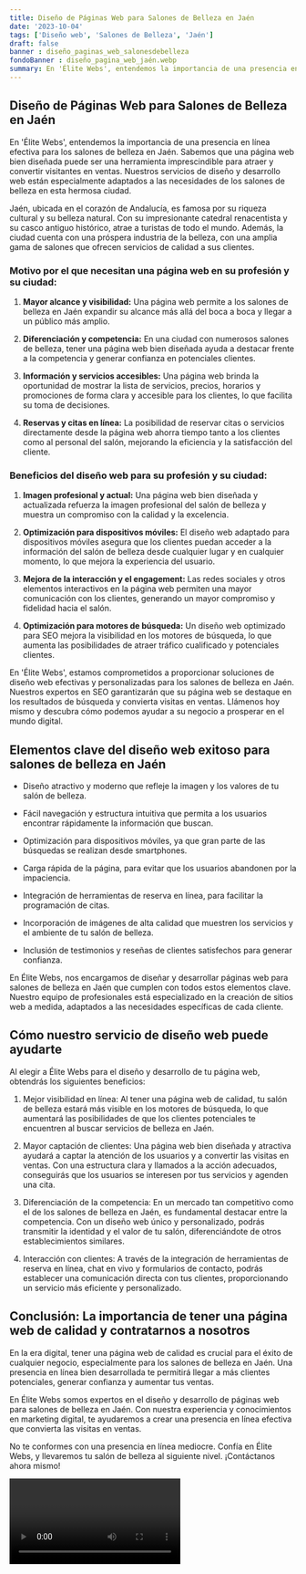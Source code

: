 ```yaml
---
title: Diseño de Páginas Web para Salones de Belleza en Jaén
date: '2023-10-04'
tags: ['Diseño web', 'Salones de Belleza', 'Jaén']
draft: false
banner : diseño_paginas_web_salonesdebelleza
fondoBanner : diseño_pagina_web_jaén.webp
summary: En 'Élite Webs', entendemos la importancia de una presencia en línea efectiva para los salones de belleza en Jaén. Sabemos que una página web bien diseñada puede ser una herramienta imprescindible para atraer y convertir visitantes en ventas. Nuestros servicios de diseño y desarrollo web están especialmente adaptados a las necesidades de los salones de belleza en esta hermosa ciudad.
---
```


## Diseño de Páginas Web para Salones de Belleza en Jaén

En 'Élite Webs', entendemos la importancia de una presencia en línea efectiva para los salones de belleza en Jaén. Sabemos que una página web bien diseñada puede ser una herramienta imprescindible para atraer y convertir visitantes en ventas. Nuestros servicios de diseño y desarrollo web están especialmente adaptados a las necesidades de los salones de belleza en esta hermosa ciudad.

Jaén, ubicada en el corazón de Andalucía, es famosa por su riqueza cultural y su belleza natural. Con su impresionante catedral renacentista y su casco antiguo histórico, atrae a turistas de todo el mundo. Además, la ciudad cuenta con una próspera industria de la belleza, con una amplia gama de salones que ofrecen servicios de calidad a sus clientes.

### Motivo por el que necesitan una página web en su profesión y su ciudad:

1. **Mayor alcance y visibilidad:** Una página web permite a los salones de belleza en Jaén expandir su alcance más allá del boca a boca y llegar a un público más amplio. 

2. **Diferenciación y competencia:** En una ciudad con numerosos salones de belleza, tener una página web bien diseñada ayuda a destacar frente a la competencia y generar confianza en potenciales clientes.

3. **Información y servicios accesibles:** Una página web brinda la oportunidad de mostrar la lista de servicios, precios, horarios y promociones de forma clara y accesible para los clientes, lo que facilita su toma de decisiones.

4. **Reservas y citas en línea:** La posibilidad de reservar citas o servicios directamente desde la página web ahorra tiempo tanto a los clientes como al personal del salón, mejorando la eficiencia y la satisfacción del cliente.

### Beneficios del diseño web para su profesión y su ciudad:

1. **Imagen profesional y actual:** Una página web bien diseñada y actualizada refuerza la imagen profesional del salón de belleza y muestra un compromiso con la calidad y la excelencia.

2. **Optimización para dispositivos móviles:** El diseño web adaptado para dispositivos móviles asegura que los clientes puedan acceder a la información del salón de belleza desde cualquier lugar y en cualquier momento, lo que mejora la experiencia del usuario.

3. **Mejora de la interacción y el engagement:** Las redes sociales y otros elementos interactivos en la página web permiten una mayor comunicación con los clientes, generando un mayor compromiso y fidelidad hacia el salón.

4. **Optimización para motores de búsqueda:** Un diseño web optimizado para SEO mejora la visibilidad en los motores de búsqueda, lo que aumenta las posibilidades de atraer tráfico cualificado y potenciales clientes.

En 'Élite Webs', estamos comprometidos a proporcionar soluciones de diseño web efectivas y personalizadas para los salones de belleza en Jaén. Nuestros expertos en SEO garantizarán que su página web se destaque en los resultados de búsqueda y convierta visitas en ventas. Llámenos hoy mismo y descubra cómo podemos ayudar a su negocio a prosperar en el mundo digital.

<GifSeo />

<Cta />

## Elementos clave del diseño web exitoso para salones de belleza en Jaén

- Diseño atractivo y moderno que refleje la imagen y los valores de tu salón de belleza.

- Fácil navegación y estructura intuitiva que permita a los usuarios encontrar rápidamente la información que buscan.

- Optimización para dispositivos móviles, ya que gran parte de las búsquedas se realizan desde smartphones.

- Carga rápida de la página, para evitar que los usuarios abandonen por la impaciencia.

- Integración de herramientas de reserva en línea, para facilitar la programación de citas.

- Incorporación de imágenes de alta calidad que muestren los servicios y el ambiente de tu salón de belleza.

- Inclusión de testimonios y reseñas de clientes satisfechos para generar confianza.

En Élite Webs, nos encargamos de diseñar y desarrollar páginas web para salones de belleza en Jaén que cumplen con todos estos elementos clave. Nuestro equipo de profesionales está especializado en la creación de sitios web a medida, adaptados a las necesidades específicas de cada cliente.

## Cómo nuestro servicio de diseño web puede ayudarte

Al elegir a Élite Webs para el diseño y desarrollo de tu página web, obtendrás los siguientes beneficios:

1. Mejor visibilidad en línea: Al tener una página web de calidad, tu salón de belleza estará más visible en los motores de búsqueda, lo que aumentará las posibilidades de que los clientes potenciales te encuentren al buscar servicios de belleza en Jaén.

2. Mayor captación de clientes: Una página web bien diseñada y atractiva ayudará a captar la atención de los usuarios y a convertir las visitas en ventas. Con una estructura clara y llamados a la acción adecuados, conseguirás que los usuarios se interesen por tus servicios y agenden una cita.

3. Diferenciación de la competencia: En un mercado tan competitivo como el de los salones de belleza en Jaén, es fundamental destacar entre la competencia. Con un diseño web único y personalizado, podrás transmitir la identidad y el valor de tu salón, diferenciándote de otros establecimientos similares.

4. Interacción con clientes: A través de la integración de herramientas de reserva en línea, chat en vivo y formularios de contacto, podrás establecer una comunicación directa con tus clientes, proporcionando un servicio más eficiente y personalizado.

## Conclusión: La importancia de tener una página web de calidad y contratarnos a nosotros

En la era digital, tener una página web de calidad es crucial para el éxito de cualquier negocio, especialmente para los salones de belleza en Jaén. Una presencia en línea bien desarrollada te permitirá llegar a más clientes potenciales, generar confianza y aumentar tus ventas.

En Élite Webs somos expertos en el diseño y desarrollo de páginas web para salones de belleza en Jaén. Con nuestra experiencia y conocimientos en marketing digital, te ayudaremos a crear una presencia en línea efectiva que convierta las visitas en ventas.

No te conformes con una presencia en línea mediocre. Confía en Élite Webs, y llevaremos tu salón de belleza al siguiente nivel. ¡Contáctanos ahora mismo!

<Video />

<CtaBot job='Salones de Belleza' city='Jaén'/>

<Gmaps query='Jaén+españa+maps' />